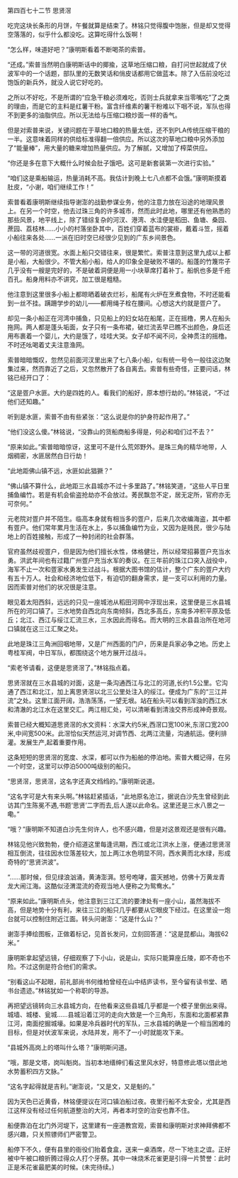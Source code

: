 

第四百七十二节 思贤滘

吃完这块长条形的月饼，午餐就算是结束了。林铭只觉得腹中饱胀，但是却又觉得空落落的，似乎什么都没吃。这算吃得什么饭啊！

“怎么样，味道好吧？”康明斯看着不断喝茶的索普。

“还成。”索普当然明白康明斯话中的揶揄，这草地压缩口粮，自打问世起就成了伏波军中的一个话题，部队里的无数笑话和俏皮话都用它做蓝本。除了入伍前没吃过饱饭的新兵外，就没人说它好吃的。

之所以不好吃，不是所谓的“应急干粮必须难吃，否则士兵就拿来当零嘴吃”了之类的理由，而是它的主料是红薯干粉。富含纤维素的薯干粉难以下咽不说，军队也得不到更多的油脂供应。所以无法给与压缩口粮炒面一样的香气。

但是对索普来说，关键问题在于草地口粮的热量太低，还不到PLA传统压缩干粮的一半。这意味着同样的供给标准得翻一倍供应。所以这次的草地口粮中另外添加了“能量棒”，用大量的糖来增加热量供应。为了解腻，又增加了榨菜供应。

“你还是多在意下大概什么时候会肚子饿吧。这可是新套装第一次进行实验。”

“咱们这是乘船输运，热量消耗不高。我估计到晚上七八点都不会饿。”康明斯摸着肚皮，“小谢，咱们继续工作！”

索普看着康明斯继续指导谢澎的战勤参谋业务，他的注意力放在沿途的地理风景上。在另一个时空，他去过珠三角的许多城市，然而此时此地，哪里还有他熟悉的那些风景，地平线上，除了错综复杂的河汊、港湾、水洼便是稻田、鱼塘、桑园、蔗园、荔枝林……小小的村落坐卧其中，百姓们穿着蓝布的裳褂，戴着斗笠，摇着小船往来各处……一派在旧时空已经很少见到的广东乡间景色。

这一带的河道很宽。水面上船只交错往来，很是繁忙。索普注意到这里九成以上都是小船，大船很少。不管大船小船，给人的印象全是破败不堪的。船蓬的竹篾帘子几乎没有一艘是完好的，不是破着洞便是用一小块草席打着补丁。船帆也多是千疮百孔。船身用料亦不讲究，加工很是粗糙。

他注意到这里很多小船上都晾晒着破衣烂衫，船尾有火炉在烹煮食物，不时还能看到一丝不挂。蹒跚学步的幼儿――都用绳子栓在腰间。心想这大约就是疍户了。

却见一条小船正在河湾中捕鱼，只见船上的妇女站在船尾，正在摇橹，男人在船头拖网。两人都是蓬头垢面，女子只有一条布裙，破烂流丢早已瞧不出颜色，身后还用布裹着一个婴儿，大约是饿了，哇哇大哭。女子却不闻不问，全神贯注的摇橹。不时还吆喝着丈夫注意渔网。

索普暗暗慨叹，忽然见前面河汊里出来了七八条小船，似有统一号令一般往这边聚集过来，然而靠近了之后，又忽然散开了各自离去。索普有些奇怪，正要问话，林铭已经开口了：

“这是疍户水匪。大约是四姓的人。看我们的船好，原本想行劫的。”林铭说，“不过他们还知趣。”

听到是水匪，索普不由有些紧张：“这么说是你的护身符起作用了。”

“他们没这么傻。”林铭说，“没靠山的货船商船多得是，何必和咱们过不去？”

“原来如此。”索普暗暗惊讶，这里可不是什么荒郊野外。是珠三角的精华地带，人烟稠密，水匪居然白日行劫！

“此地距佛山镇不远，水匪如此猖獗？”

“佛山镇不算什么，此地距三水县城亦不过十多里路了。”林铭笑道，“这些人平日里捕鱼编竹。若是有机会偷盗抢劫亦不会放过。莠民飘忽不定，居无定所，官府亦无可奈何。”

元老院对疍户并不陌生。临高本身就有相当多的疍户，后来几次收编海盗，其中都有疍户。他们常年累月生活在水上，多以捕鱼编竹为业，又因为是贱民，很少与陆地上的百姓接触，形成了一种封闭的社会群落。

官府虽然歧视疍户，但是因为他们擅长水性，体格健壮，所以经常招募疍户充当水勇。洪武年间也有过籍广州疍户充当水军的奏议。在三年前的珠江口突入战役中，海军不止一次和疍家水勇发生过战斗。根据大图书馆的估计，整个广东的疍户大约有五十万人。社会和经济地位低下，有迫切的翻身需求，是一支可以利用的力量。因而索普对他们的状况很是注意。

眼见着太阳西斜，远远的只见一座城池从稻田河网中浮现出来，这里便是三水县城所在的河口镇了。三水地势自西北向东南倾斜，西北多高丘，东南多冲积平原及低丘；北江、西江与绥江汇流三水，三水因此而得名。而大明的三水县县治所在地河口镇就在这三江汇聚之处。

此地是珠江三角洲回咽地带，又是广州西面的门户，历来是兵家必争之地。历史上粤桂军阀，中日军队，都围绕这个地方展开过战斗。

“索老爷请看，这便是思贤滘了。”林铭指点着。

思贤滘就在三水县城的对面，这是一条沟通西江与北江的河道,长约1.5公里。它沟通了西江和北江，加上离思贤滘以北三公里处注入的绥江。便成为广东的“三江并流”之处。这里江面开阔，浩浩荡荡，一望无垠。站在船头可以看到浑浊的西江水和清澈的北江水在这里交汇。两江相汇处，可以清晰看到清浊交界形成神奇景观。

索普已经大概知道思贤滘的水文资料：水深大约5米,西滘口宽100米,东滘口宽200米,中间宽500米。此滘恰似天然运河,对调节西、北两江流量，沟通航运。便利排灌。发展生产,起着重要作用。

这条短短的思贤滘的宽度、水深，都可以作为船舶的停泊地。索普大概记得，在另一个时空，这里可以停泊5000吨级别的船只。

“思贤滘，思贤滘，这名字还真文绉绉的。”康明斯说道。

“这名字可是大有来头啊。”林铭赶紧插话，“此地原名沧江，据说白沙先生曾经到此访其门生陈冕不遇,书题‘思贤’二字而去,后人遂以此命名。这里还是三水八景之一嘞。”

“哦？”康明斯不知道白沙先生何许人，也不感兴趣，但是对这景观还是很有兴趣。

林铭见他兴致勃勃，便介绍道这里每逢讯期，西江或北江洪水上涨，便通过思贤滘相互倒流，往往因水位落差较大，加上两江水色明显不同，西水黄而北水绿，形成奇特的“思贤洪波”。

“……那时候，但见绿浪汹涌，黄涛澎湃。怒号咆哮，震天撼地，仿佛十万黄龙青龙大闹江海。这酷似泾渭混流的奇观当地人便称之为鸳鸯水。”

“原来如此。”康明斯点头，他注意到三江汇流的要津处有一座小山，虽然海拔不高，但是地势十分有利，来往三江的船只几乎都要从它眼皮下经过。在这里设一炮台就可以控制住附近江面。转头问谢澎：“这是什么山？”

谢澎手捧绘图板，正做着标记，见首长发问，立刻回答道：“这是昆都山。海拔62米。”

康明斯拿起望远镜，仔细观察了下小山，说是山，实际只能算座丘陵，即不奇也不险。不过这倒是符合他们的需求。

“别看这山不起眼，前礼部尚书何维柏曾经在山中结庐读书，至今留有读书堂、晒书台遗迹。”林铭犹如一个称职的导游。

再把望远镜转向三水县城方向，在他看来这些县城几乎都是一个模子里倒出来得。城墙、城楼、瓮城……县城沿着江河的走向大致是一个三角形，东面和北面都紧靠江河，南面挖掘城壕。如果是冷兵器时代的军队，三水县城的确是一个相当困难的目标，但是对伏波军来说，水陆并发，用不了一小时就能攻下来。

“县城外高岗上的塔叫什么塔？”康明斯问道。

“哦，那是文塔，岗叫魁岗。当初本地缙绅们看这里风水好，特意修此塔以借此地水势蓄积四方文脉。”

“这名字起得就是吉利。”谢澎说，“又是文，又是魁的。”

因为天色已近黄昏，林铭便提议在河口镇泊船过夜。夜里行船不太安全，尤其是西江这样没有经过任何航道整治的大河，再者本时空的治安也靠不住。

船便靠泊在北门外河堤下，这里建有一座道教宫观，索普和康明斯对求神拜佛都不感兴趣，只关照镖师们严密警卫。

船停下不久，便有县里的衙役们抬着食盒，送来一桌酒席，尽一下地主之谊。正好被中午被口粮折腾过得众人打个牙祭。其中一味烧禾花雀更是引得一片赞誉：此时正是禾花雀最肥美的时候。(未完待续。)

